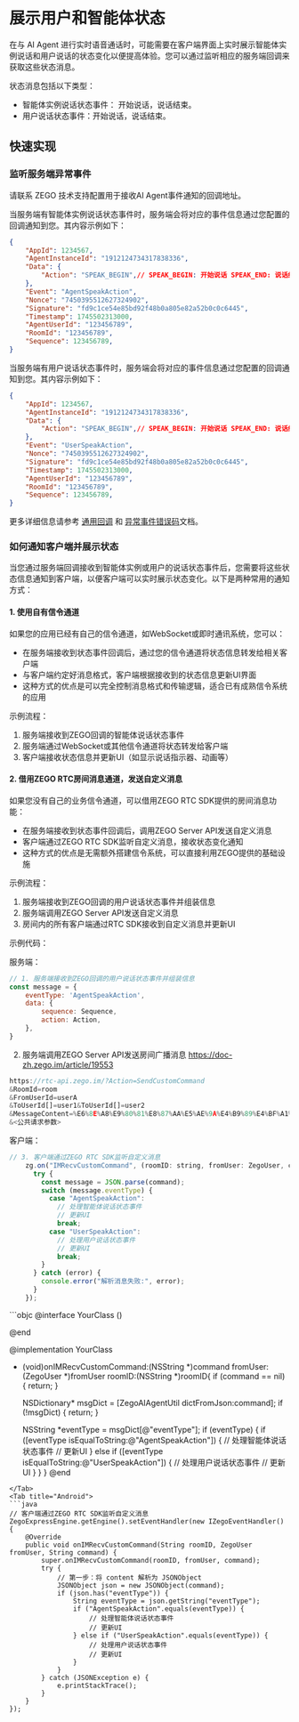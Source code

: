 # 展示用户和智能体状态

在与 AI Agent 进行实时语音通话时，可能需要在客户端界面上实时展示智能体实例说话和用户说话的状态变化以便提高体验。您可以通过监听相应的服务端回调来获取这些状态消息。

状态消息包括以下类型：

- 智能体实例说话状态事件： 开始说话，说话结束。
- 用户说话状态事件：开始说话，说话结束。

## 快速实现

### 监听服务端异常事件


请联系 ZEGO 技术支持配置用于接收AI Agent事件通知的回调地址。

当服务端有智能体实例说话状态事件时，服务端会将对应的事件信息通过您配置的回调通知到您。其内容示例如下：

```json
{
    "AppId": 1234567,
    "AgentInstanceId": "1912124734317838336",
    "Data": {
        "Action": "SPEAK_BEGIN",// SPEAK_BEGIN: 开始说话 SPEAK_END: 说话结束
    },
    "Event": "AgentSpeakAction",
    "Nonce": "7450395512627324902",
    "Signature": "fd9c1ce54e85bd92f48b0a805e82a52b0c0c6445",
    "Timestamp": 1745502313000,
    "AgentUserId": "123456789",
    "RoomId": "123456789",
    "Sequence": 123456789,
}
```
当服务端有用户说话状态事件时，服务端会将对应的事件信息通过您配置的回调通知到您。其内容示例如下：
```json
{
    "AppId": 1234567,
    "AgentInstanceId": "1912124734317838336",
    "Data": {
        "Action": "SPEAK_BEGIN",// SPEAK_BEGIN: 开始说话 SPEAK_END: 说话结束
    },
    "Event": "UserSpeakAction",
    "Nonce": "7450395512627324902",
    "Signature": "fd9c1ce54e85bd92f48b0a805e82a52b0c0c6445",
    "Timestamp": 1745502313000,
    "AgentUserId": "123456789",
    "RoomId": "123456789",
    "Sequence": 123456789,
}
```
更多详细信息请参考 [通用回调](/aiagent-server/callbacks/receiving-callback) 和 [异常事件错误码](/aiagent-server/callbacks/exception-codes)文档。

### 如何通知客户端并展示状态

当您通过服务端回调接收到智能体实例或用户的说话状态事件后，您需要将这些状态信息通知到客户端，以便客户端可以实时展示状态变化。以下是两种常用的通知方式：

#### 1. 使用自有信令通道

如果您的应用已经有自己的信令通道，如WebSocket或即时通讯系统，您可以：

- 在服务端接收到状态事件回调后，通过您的信令通道将状态信息转发给相关客户端
- 与客户端约定好消息格式，客户端根据接收到的状态信息更新UI界面
- 这种方式的优点是可以完全控制消息格式和传输逻辑，适合已有成熟信令系统的应用

示例流程：
1. 服务端接收到ZEGO回调的智能体说话状态事件
2. 服务端通过WebSocket或其他信令通道将状态转发给客户端
3. 客户端接收状态信息并更新UI（如显示说话指示器、动画等）

#### 2. 借用ZEGO RTC房间消息通道，发送自定义消息

如果您没有自己的业务信令通道，可以借用ZEGO RTC SDK提供的房间消息功能：

- 在服务端接收到状态事件回调后，调用ZEGO Server API发送自定义消息
- 客户端通过ZEGO RTC SDK监听自定义消息，接收状态变化通知
- 这种方式的优点是无需额外搭建信令系统，可以直接利用ZEGO提供的基础设施

示例流程：
1. 服务端接收到ZEGO回调的用户说话状态事件并组装信息
2. 服务端调用ZEGO Server API发送自定义消息
3. 房间内的所有客户端通过RTC SDK接收到自定义消息并更新UI

示例代码：

服务端：
```javascript
// 1. 服务端接收到ZEGO回调的用户说话状态事件并组装信息
const message = {
    eventType: 'AgentSpeakAction',
    data: {
        sequence: Sequence,
        action: Action,
    },
}

```
2. 服务端调用ZEGO Server API发送房间广播消息
https://doc-zh.zego.im/article/19553
```javascript
https://rtc-api.zego.im/?Action=SendCustomCommand
&RoomId=room
&FromUserId=userA
&ToUserId[]=user1&ToUserId[]=user2
&MessageContent=%E6%8E%A8%E9%80%81%E8%87%AA%E5%AE%9A%E4%B9%89%E4%BF%A1%E6%81%AF-%E6%96%B0%E6%8E%A5%E5%8F%A3
&<公共请求参数>
```


客户端：
<Tabs>
<Tab title="Web">
```javascript
// 3. 客户端通过ZEGO RTC SDK监听自定义消息
    zg.on("IMRecvCustomCommand", (roomID: string, fromUser: ZegoUser, command: string) => {
      try {
        const message = JSON.parse(command);
        switch (message.eventType) {
          case "AgentSpeakAction":
            // 处理智能体说话状态事件
            // 更新UI
            break;
          case "UserSpeakAction":
            // 处理用户说话状态事件
            // 更新UI
            break;
        }
      } catch (error) {
        console.error("解析消息失败:", error);
      }
    });
```
</Tab>
<Tab title="iOS">
```objc
@interface YourClass () <ZegoEventHandler>

@end

@implementation YourClass

- (void)onIMRecvCustomCommand:(NSString *)command
                     fromUser:(ZegoUser *)fromUser
                       roomID:(NSString *)roomID{
    if (command == nil) {
        return;
    }
    
    NSDictionary* msgDict = [ZegoAIAgentUtil dictFromJson:command];
    if (!msgDict) {
        return;
    }
    
    NSString *eventType = msgDict[@"eventType"];
    if (eventType) {
        if ([eventType isEqualToString:@"AgentSpeakAction"]) {
            // 处理智能体说话状态事件
            // 更新UI
        } else if ([eventType isEqualToString:@"UserSpeakAction"]) {
            // 处理用户说话状态事件
            // 更新UI
        }
    } 
}
@end
```
</Tab>
<Tab title="Android">
```java
// 客户端通过ZEGO RTC SDK监听自定义消息
ZegoExpressEngine.getEngine().setEventHandler(new IZegoEventHandler() {
    @Override
    public void onIMRecvCustomCommand(String roomID, ZegoUser fromUser, String command) {
        super.onIMRecvCustomCommand(roomID, fromUser, command);
        try {
            // 第一步：将 content 解析为 JSONObject
            JSONObject json = new JSONObject(command);
            if (json.has("eventType")) {
                String eventType = json.getString("eventType");
                if ("AgentSpeakAction".equals(eventType)) {
                    // 处理智能体说话状态事件
                    // 更新UI
                } else if ("UserSpeakAction".equals(eventType)) {
                    // 处理用户说话状态事件
                    // 更新UI
                }
            }
        } catch (JSONException e) {
            e.printStackTrace();
        }
    }
});
```
</Tab>
</Tabs>